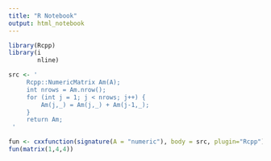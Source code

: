 ```yaml
---
title: "R Notebook"
output: html_notebook
---
```



```r
library(Rcpp)
library(i
        nline)

src <- '
     Rcpp::NumericMatrix Am(A);
     int nrows = Am.nrow();
     for (int j = 1; j < nrows; j++) {
         Am(j,_) = Am(j,_) + Am(j-1,_);
     }
     return Am;
 '
```



```r
fun <- cxxfunction(signature(A = "numeric"), body = src, plugin="Rcpp")
fun(matrix(1,4,4))
```

